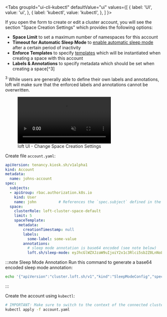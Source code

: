 
<Tabs
  groupId="ui-cli-kubectl"
  defaultValue="ui"
  values={[
    { label: 'UI', value: 'ui', },
    { label: 'kubectl', value: 'kubectl', },
  ]
}>
<TabItem value="ui">

If you open the form to create or edit a cluster account, you will see the section "Space Creation Settings" which provides the following options:
- **Space Limit** to set a maximum number of namespaces for this account
- **Timeout for Automatic Sleep Mode** to [enable automatic sleep mode](../spaces/sleep-mode.mdx) after a certain period of inactivity
- **Enforce Templates** to specify [templates](./templates.mdx) which will be instantiated when creating a space with this account
- **Labels &amp; Annotations** to specify metadata which should be set when creating a space[^3]

<span id="fn-3"><sup>3</sup> While users are generally able to define their own labels and annotations, loft will make sure that the enforced labels and annotations cannot be overwritten.</span>

<figure class="frame">
  <video controls loop autoplay="true" muted>
    <source src="/img/ui/clusters/account-space-settings.mp4" type="video/mp4" />
  </video>
  <figcaption>loft UI - Change Space Creation Settings</figcaption>
</figure>

</TabItem>
<TabItem value="kubectl">

Create file `account.yaml`:
```yaml
apiVersion: tenancy.kiosk.sh/v1alpha1
kind: Account
metadata:
  name: johns-account
spec:
  subjects:
  - apiGroup: rbac.authorization.k8s.io
    kind: User
    name: john          # References the `spec.subject` defined in the User object
  space:
    clusterRole: loft-cluster-space-default
    limit: 5
    spaceTemplate:
      metadata:
        creationTimestamp: null
        labels:
          some-label: some-value
        annotations:
          # sleep mode annotation is base64 encoded (see note below)
          loft.sh/sleep-mode: eyJhcGlWZXJzaW9uIjoiY2x1c3Rlci5sb2Z0LnNoL3YxIiwia2luZCI6IlNsZWVwTW9kZUNvbmZpZyIsInNwZWMiOnsiZW5hYmxlZCI6dHJ1ZSwic2xlZXBBZnRlciI6MTgwMH19Cg==
```

:::note Sleep Mode Annotation
Run this command to generate a base64 encoded sleep mode annotation:
```bash
echo '{"apiVersion":"cluster.loft.sh/v1","kind":"SleepModeConfig","spec":{"enabled":true,"sleepAfter":1800}}' | base64
```
:::

Create the account using `kubectl`:
```bash
# IMPORTANT: Make sure to switch to the context of the connected cluster!
kubectl apply -f account.yaml
```

</TabItem>
</Tabs>
